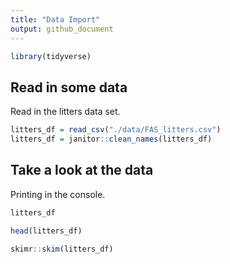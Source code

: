 ```yaml
---
title: "Data Import"
output: github_document
---
```


```r
library(tidyverse)
```

## Read in some data

Read in the litters data set.

```r
litters_df = read_csv("./data/FAS_litters.csv")
litters_df = janitor::clean_names(litters_df)
```

## Take a look at the data
Printing in the console.
```r
litters_df
```

```r
head(litters_df)
```

```r
skimr::skim(litters_df)
```

